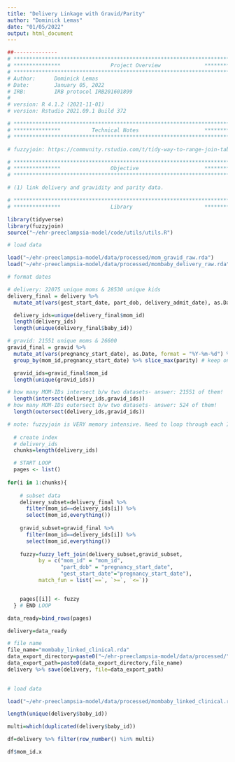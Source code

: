 ```yaml
---
title: "Delivery Linkage with Gravid/Parity"
author: "Dominick Lemas"
date: "01/05/2022"
output: html_document
---
```


```r
##-------------- 
# **************************************************************************** #
# ***************                Project Overview              *************** #
# **************************************************************************** #
# Author:      Dominick Lemas
# Date:        January 05, 2022
# IRB:         IRB protocol IRB201601899  
#
# version: R 4.1.2 (2021-11-01)
# version: Rstudio 2021.09.1 Build 372  

# **************************************************************************** #
# ***************          Technical Notes                     *************** #
# **************************************************************************** #

# fuzzyjoin: https://community.rstudio.com/t/tidy-way-to-range-join-tables-on-an-interval-of-dates/7881

# **************************************************************************** #
# ***************                Objective                     *************** #
# **************************************************************************** #

# (1) link delivery and gravidity and parity data.

```

```r
# **************************************************************************** #
# ***************                Library                       *************** #

library(tidyverse)
library(fuzzyjoin)
source("~/ehr-preeclampsia-model/code/utils/utils.R")

```

```r

# load data

load("~/ehr-preeclampsia-model/data/processed/mom_gravid_raw.rda")
load("~/ehr-preeclampsia-model/data/processed/mombaby_delivery_raw.rda")

```


```r

# format dates

# delivery: 22075 unique moms & 28530 unique kids
delivery_final = delivery %>%
  mutate_at(vars(gest_start_date, part_dob, delivery_admit_date), as.Date, format = "%Y-%m-%d") %>% ungroup() %>% select(-part_id) 

  delivery_ids=unique(delivery_final$mom_id)
  length(delivery_ids)
  length(unique(delivery_final$baby_id))

# gravid: 21551 unique moms & 26600 
gravid_final = gravid %>%
  mutate_at(vars(pregnancy_start_date), as.Date, format = "%Y-%m-%d") %>% ungroup() %>% select(-part_id) %>% drop_na() %>%
  group_by(mom_id,pregnancy_start_date) %>% slice_max(parity) # keep only 1 observation with > parity

  gravid_ids=gravid_final$mom_id
  length(unique(gravid_ids))

# how many MOM-IDs intersect b/w two datasets- answer: 21551 of them!  
  length(intersect(delivery_ids,gravid_ids))
# how many MOM-IDs outersect b/w two datasets- answer: 524 of them!
  length(outersect(delivery_ids,gravid_ids))

```

```r

# note: fuzzyjoin is VERY memory intensive. Need to loop through each ID to limit the memory footprint
  
  # create index
  # delivery_ids
  chunks=length(delivery_ids)

  # START LOOP  
  pages <- list()
  
for(i in 1:chunks){
    
    # subset data
    delivery_subset=delivery_final %>%
      filter(mom_id==delivery_ids[i]) %>%
      select(mom_id,everything())
    
    gravid_subset=gravid_final %>%
      filter(mom_id==delivery_ids[i]) %>%
      select(mom_id,everything())
  
    fuzzy=fuzzy_left_join(delivery_subset,gravid_subset,
          by = c("mom_id" = "mom_id",
                 "part_dob" = "pregnancy_start_date",
                 "gest_start_date"="pregnancy_start_date"),
          match_fun = list(`==`, `>=`, `<=`)) 


    pages[[i]] <- fuzzy
  } # END LOOP

data_ready=bind_rows(pages)

delivery=data_ready

# file name
file_name="mombaby_linked_clinical.rda"
data_export_directory=paste0("~/ehr-preeclampsia-model/data/processed/") 
data_export_path=paste0(data_export_directory,file_name)
delivery %>% save(delivery, file=data_export_path)
  
```

```r

# load data

load("~/ehr-preeclampsia-model/data/processed/mombaby_linked_clinical.rda")

length(unique(delivery$baby_id))

multi=which(duplicated(delivery$baby_id))

df=delivery %>% filter(row_number() %in% multi)

df$mom_id.x



```
